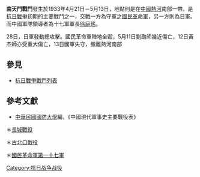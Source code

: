 {{Infobox Military Conflict|
campaign=|
image=|
caption=|
conflict=南天門戰鬥|
date=1933年4月21日－5月13日|
place=[[中國|中國]]熱河南部與古北口|
result=日軍勝|
combatant1=中華民國國民革命軍|
combatant2=日軍之中國派遣軍（[[關東軍|關東軍]]）| 
commander1=十七軍[[徐庭瑤|徐庭瑤]]、[[黃杰_(將軍)|黃杰]]、[[關麟徵|關麟徵]]、[[刘戡|刘戡]]|
commander2=不明|
strength1=二萬餘|
strength2=萬餘|
casualties1=|
casualties2=|
}}
'''南天門戰鬥'''發生於1933年4月21日－5月13日，地點則是在[[中國|中國]][[熱河|熱河]]南部一帶。是[[抗日戰爭|抗日戰爭]]初期的主要戰鬥之一，交戰一方為守軍之[[國民革命軍|國民革命軍]]，另一方則為日軍。而中國軍隊領導者為十七軍軍長[[徐庭瑤|徐庭瑤]]。

28日，日軍發動總攻擊。國民革命軍陣地全毀，5月11日劉勘師幾近傷亡，12日黃杰師亦受重大傷亡，13日國軍失守，撤離熱河南部

==參見==
*[[抗日戰爭戰鬥列表|抗日戰爭戰鬥列表]]
==參考文獻==
*[[中華民國|中華民國]][[國防大學_(臺灣)|國防大學]]編，《中國現代軍事史主要戰役表》

[[Category:抗日战争战役|Category:抗日战争战役]]

＊[[長城戰役|長城戰役]]

＊[[古北口戰役|古北口戰役]]

＊[[國民革命軍第一十七軍|國民革命軍第一十七軍]]